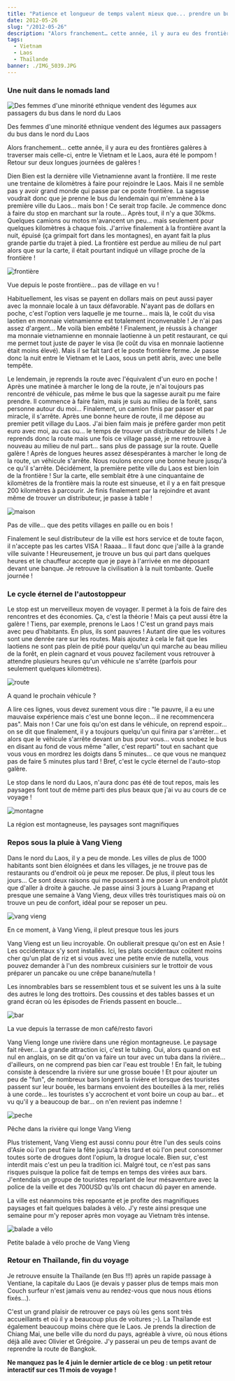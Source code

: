 ```yaml
---
title: "Patience et longueur de temps valent mieux que... prendre un bus au Laos ?"
date: 2012-05-26
slug: "/2012-05-26"
description: "Alors franchement… cette année, il y aura eu des frontières galères à traverser mais celle-ci, entre le Vietnam et le Laos, aura été le pompom..."
tags:
  - Vietnam
  - Laos
  - Thaïlande
banner: ./IMG_5039.JPG
---
```


### Une nuit dans le nomads land

![Des femmes d'une minorité ethnique vendent des légumes aux passagers du bus dans le nord du Laos](./IMG_4963.JPG)

<div class="img-caption">
  Des femmes d'une minorité ethnique vendent des légumes aux passagers du bus
  dans le nord du Laos
</div>

Alors franchement... cette année, il y aura eu des frontières galères à traverser mais celle-ci, entre le Vietnam et le Laos, aura été le pompom ! Retour sur deux longues journées de galères !

Dien Bien est la dernière ville Vietnamienne avant la frontière. Il me reste une trentaine de kilomètres à faire pour rejoindre le Laos. Mais il ne semble pas y avoir grand monde qui passe par ce poste frontière. La sagesse voudrait donc que je prenne le bus du lendemain qui m'emmène à la première ville du Laos… mais bon ! Ce serait trop facile. Je commence donc à faire du stop en marchant sur la route… Après tout, il n'y a que 30kms. Quelques camions ou motos m'avancent un peu… mais seulement pour quelques kilomètres à chaque fois. J'arrive finalement à la frontière avant la nuit, épuisé (ça grimpait fort dans les montagnes), en ayant fait la plus grande partie du trajet à pied. La frontière est perdue au milieu de nul part alors que sur la carte, il était pourtant indiqué un village proche de la frontière !

![frontière](./IMG_4960.JPG)

<div class="img-caption">
  Vue depuis le poste frontière… pas de village en vu !
</div>

Habituellement, les visas se payent en dollars mais on peut aussi payer avec la monnaie locale à un taux défavorable. N'ayant pas de dollars en poche, c'est l'option vers laquelle je me tourne… mais là, le coût du visa laotien en monnaie vietnamienne est totalement inconvenable ! Je n'ai pas assez d'argent… Me voilà bien embêté ! Finalement, je réussis à changer ma monnaie vietnamienne en monnaie laotienne à un petit restaurant, ce qui me permet tout juste de payer le visa (le coût du visa en monnaie laotienne était moins élevé). Mais il se fait tard et le poste frontière ferme. Je passe donc la nuit entre le Vietnam et le Laos, sous un petit abris, avec une belle tempête.

Le lendemain, je reprends la route avec l'équivalent d'un euro en poche ! Après une matinée à marcher le long de la route, je n'ai toujours pas rencontré de véhicule, pas même le bus que la sagesse aurait pu me faire prendre. Il commence à faire faim, mais je suis au milieu de la forêt, sans personne autour du moi… Finalement, un camion finis par passer et par miracle, il s'arrête. Après une bonne heure de route, il me dépose au premier petit village du Laos. J'ai bien faim mais je préfère garder mon petit euro avec moi, au cas ou… le temps de trouver un distributeur de billets ! Je reprends donc la route mais une fois ce village passé, je me retrouve à nouveau au milieu de nul part… sans plus de passage sur la route. Quelle galère ! Après de longues heures assez désespérantes à marcher le long de la route, un véhicule s'arrête. Nous roulons encore une bonne heure jusqu'à ce qu'il s'arrête. Décidément, la première petite ville du Laos est bien loin de la frontière ! Sur la carte, elle semblait être à une cinquantaine de kilomètres de la frontière mais la route est sinueuse, et il y a en fait presque 200 kilomètres à parcourir. Je finis finalement par la rejoindre et avant même de trouver un distributeur, je passe à table !

![maison](./IMG_4976.JPG)

<div class="img-caption">
  Pas de ville... que des petits villages en paille ou en bois !
</div>

Finalement le seul distributeur de la ville est hors service et de toute façon, il n'accepte pas les cartes VISA ! Raaaa… Il faut donc que j'aille à la grande ville suivante ! Heureusement, je trouve un bus qui part dans quelques heures et le chauffeur accepte que je paye à l'arrivée en me déposant devant une banque. Je retrouve la civilisation à la nuit tombante. Quelle journée !

### Le cycle éternel de l'autostoppeur

Le stop est un merveilleux moyen de voyager. Il permet à la fois de faire des rencontres et des économies. Ça, c'est la théorie ! Mais ça peut aussi être la galère ! Tiens, par exemple, prenons le Laos ! C'est un grand pays mais avec peu d'habitants. En plus, ils sont pauvres ! Autant dire que les voitures sont une denrée rare sur les routes. Mais ajoutez à cela le fait que les laotiens ne sont pas plein de pitié pour quelqu'un qui marche au beau milieu de la forêt, en plein cagnard et vous pouvez facilement vous retrouver à attendre plusieurs heures qu'un véhicule ne s'arrête (parfois pour seulement quelques kilomètres).

![route](./IMG_5036.JPG)

<div class="img-caption">A quand le prochain véhicule ?</div>

A lire ces lignes, vous devez surement vous dire : "le pauvre, il a eu une mauvaise expérience mais c'est une bonne leçon… il ne recommencera pas". Mais non ! Car une fois qu'on est dans le véhicule, on reprend espoir… on se dit que finalement, il y a toujours quelqu'un qui finira par s'arrêter… et alors que le véhicule s'arrête devant un bus pour vous… vous snobez le bus en disant au fond de vous même "aller, c'est reparti" tout en sachant que vous vous en mordrez les doigts dans 5 minutes… ce que vous ne manquez pas de faire 5 minutes plus tard ! Bref, c'est le cycle éternel de l'auto-stop galère.

Le stop dans le nord du Laos, n'aura donc pas été de tout repos, mais les paysages font tout de même parti des plus beaux que j'ai vu au cours de ce voyage !

![montagne](./IMG_5031.JPG)

<div class="img-caption">
  La région est montagneuse, les paysages sont magnifiques
</div>

### Repos sous la pluie à Vang Vieng

Dans le nord du Laos, il y a peu de monde. Les villes de plus de 1000 habitants sont bien éloignées et dans les villages, je ne trouve pas de restaurants ou d'endroit où je peux me reposer. De plus, il pleut tous les jours… Ce sont deux raisons qui me poussent à me poser à un endroit plutôt que d'aller à droite à gauche. Je passe ainsi 3 jours à Luang Prapang et presque une semaine à Vang Vieng, deux villes très touristiques mais où on trouve un peu de confort, idéal pour se reposer un peu.

![vang vieng](./IMG_5041.JPG)

<div class="img-caption">
  En ce moment, à Vang Vieng, il pleut presque tous les jours
</div>

Vang Vieng est un lieu incroyable. On oublierait presque qu'on est en Asie ! Les occidentaux s'y sont installés. Ici, les plats occidentaux coûtent moins cher qu'un plat de riz et si vous avez une petite envie de nutella, vous pouvez demander à l'un des nombreux cuisiniers sur le trottoir de vous préparer un pancake ou une crêpe banane/nutella !

Les innombrables bars se ressemblent tous et se suivent les uns à la suite des autres le long des trottoirs. Des coussins et des tables basses et un grand écran où les épisodes de Friends passent en boucle...

![bar](./IMG_5038.JPG)

<div class="img-caption">
  La vue depuis la terrasse de mon café/resto favori
</div>

Vang Vieng longe une rivière dans une région montagneuse. Le paysage fait rêver… La grande attraction ici, c'est le tubing. Oui, alors quand on est nul en anglais, on se dit qu'on va faire un tour avec un tuba dans la rivière… d'ailleurs, on ne comprend pas bien car l'eau est trouble ! En fait, le tubing consiste à descendre la rivière sur une grosse bouée ! Et pour ajouter un peu de "fun", de nombreux bars longent la rivière et lorsque des touristes passent sur leur bouée, les barmans envoient des bouteilles à la mer, reliés à une corde… les touristes s'y accrochent et vont boire un coup au bar… et vu qu'il y a beaucoup de bar… on n'en revient pas indemne !

![peche](./IMG_5056.JPG)

<div class="img-caption">Pêche dans la rivière qui longe Vang Vieng</div>

Plus tristement, Vang Vieng est aussi connu pour être l'un des seuls coins d'Asie où l'on peut faire la fête jusqu'à très tard et où l'on peut consommer toutes sorte de drogues dont l'opium, la drogue locale. Bien sur, c'est interdit mais c'est un peu la tradition ici. Malgré tout, ce n'est pas sans risques puisque la police fait de temps en temps des virées aux bars. J'entendais un groupe de touristes reparlant de leur mésaventure avec la police de la veille et des 700USD qu'ils ont chacun dû payer en amende.

La ville est néanmoins très reposante et je profite des magnifiques paysages et fait quelques balades à vélo. J'y reste ainsi presque une semaine pour m'y reposer après mon voyage au Vietnam très intense.

![balade a vélo](./IMG_5057.JPG)

<div class="img-caption">Petite balade à vélo proche de Vang Vieng</div>

### Retour en Thaïlande, fin du voyage

Je retrouve ensuite la Thaïlande (en Bus !!!) après un rapide passage à Ventiane, la capitale du Laos (je devais y passer plus de temps mais mon Couch surfeur n'est jamais venu au rendez-vous que nous nous étions fixés…).

C'est un grand plaisir de retrouver ce pays où les gens sont très accueillants et où il y a beaucoup plus de voitures ;-). La Thaïlande est également beaucoup moins chère que le Laos. Je prends la direction de Chiang Mai, une belle ville du nord du pays, agréable à vivre, où nous étions déjà allé avec Olivier et Grégoire. J'y passerai un peu de temps avant de reprendre la route de Bangkok.

**Ne manquez pas le 4 juin le dernier article de ce blog : un petit retour interactif sur ces 11 mois de voyage !**
